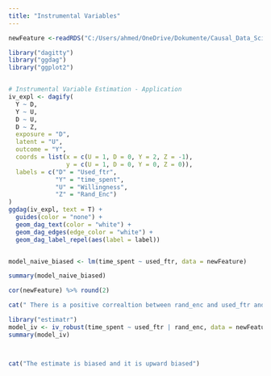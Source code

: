 ```yaml
---
title: "Instrumental Variables"
---
```

```r
newFeature <-readRDS("C:/Users/ahmed/OneDrive/Dokumente/Causal_Data_Science_Data/rand_enc.rds")
```

```r
library("dagitty")
library("ggdag")
library("ggplot2")


# Instrumental Variable Estimation - Application
iv_expl <- dagify(
  Y ~ D,
  Y ~ U,
  D ~ U,
  D ~ Z,
  exposure = "D",
  latent = "U",
  outcome = "Y",
  coords = list(x = c(U = 1, D = 0, Y = 2, Z = -1),
                y = c(U = 1, D = 0, Y = 0, Z = 0)),
  labels = c("D" = "Used_ftr", 
             "Y" = "time_spent", 
             "U" = "Willingness",
             "Z" = "Rand_Enc")
)
ggdag(iv_expl, text = T) +
  guides(color = "none") +
  geom_dag_text(color = "white") +
  geom_dag_edges(edge_color = "white") +
  geom_dag_label_repel(aes(label = label))



```

```r
model_naive_biased <- lm(time_spent ~ used_ftr, data = newFeature)

summary(model_naive_biased)
```
```r
cor(newFeature) %>% round(2)

cat(" There is a positive correaltion between rand_enc and used_ftr and used_ftr has a big influence on time_spent so our IV is very importnat in this application.")
```


```r
library("estimatr")
model_iv <- iv_robust(time_spent ~ used_ftr | rand_enc, data = newFeature)
summary(model_iv)



cat("The estimate is biased and it is upward biased")
```